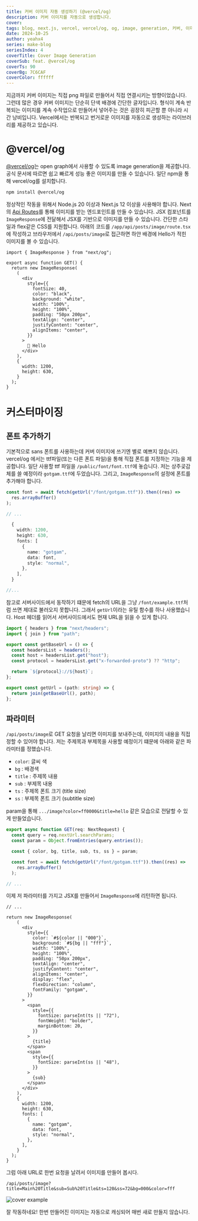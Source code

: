 ```yaml
---
title: 커버 이미지 자동 생성하기 (@vercel/og)
description: 커버 이미지를 자동으로 생성합니다.
cover:
tags: blog, next.js, vercel, vercel/og, og, image, generation, 커버, 이미지
date: 2024-10-25
author: yeahx4
series: make-blog
seriesIndex: 4
coverTitle: Cover Image Generation
coverSub: feat. @vercel/og
coverTs: 90
coverBg: 7C6CAF
coverColor: ffffff
---
```


지금까지 커버 이미지는 직접 png 파일로 만들어서 직접 연결시키는 방향이었습니다. 그런데 많은 경우
커버 이미지는 단순히 단색 배경에 간단한 글자입니다. 형식이 계속 반복되는 이미지를 계속 수작업으로
만들어서 넣어주는 것은 굉장히 피곤할 뿐 아니라 시간 낭비입니다. Vercel에서는 반복되고 번거로운
이미지를 자동으로 생성하는 라이브러리를 제공하고 있습니다.

# @vercel/og

[@vercel/og](https://vercel.com/docs/functions/og-image-generation)는 open
graph에서 사용할 수 있도록 image generation을 제공합니다. 공식 문서에 따르면 쉽고 빠르게
성능 좋은 이미지를 만들 수 있습니다. 일단 npm을 통해 vercel/og를 설치합니다.

```bash
npm install @vercel/og
```

정상적인 작동을 위해서 Node.js 20 이상과 Next.js 12 이상을 사용해야 합니다. Next의
[Api Routes](https://nextjs.org/docs/pages/building-your-application/routing/api-routes)를
통해 이미지를 받는 엔드포인트를 만들 수 있습니다. JSX 컴포넌트를 `ImageResponse`에 전달해서
JSX를 기반으로 이미지를 만들 수 있습니다. 간단한 스타일과 flex같은 CSS를 지원합니다.
아래의 코드를 `/app/api/posts/image/route.tsx`에 작성하고 브라우저에서 `/api/posts/image`로
접근하면 하얀 배경에 Hello가 적힌 이미지를 볼 수 있습니다.

```tsx
import { ImageResponse } from "next/og";

export async function GET() {
  return new ImageResponse(
    (
      <div
        style={{
          fontSize: 40,
          color: "black",
          background: "white",
          width: "100%",
          height: "100%",
          padding: "50px 200px",
          textAlign: "center",
          justifyContent: "center",
          alignItems: "center",
        }}
      >
        👋 Hello
      </div>
    ),
    {
      width: 1200,
      height: 630,
    }
  );
}
```

# 커스터마이징

## 폰트 추가하기

기본적으로 sans 폰트를 사용하는데 커버 이미지에 쓰기엔 별로 예쁘지 않습니다. vercel/og 에서는
ttf파일(또는 다른 폰트 파일)을 통해 직접 폰트를 지정하는 기능을 제공합니다. 일단 사용할 ttf 파일을
`/public/font/font.ttf`에 놓습니다. 저는 상주곶감체를 쓸 예정이라 `gotgam.ttf`에 두었습니다.
그리고, `ImageResponse`의 설정에 폰트를 추가해야 합니다.

```ts
const font = await fetch(getUrl("/font/gotgam.ttf")).then((res) =>
  res.arrayBuffer()
);

// ...

  {
    width: 1200,
    height: 630,
    fonts: [
      {
        name: "gotgam",
        data: font,
        style: "normal",
      },
    ],
  }

//...
```

참고로 서버사이드에서 동작하기 떄문에 fetch의 URL을 그냥 `/font/example.ttf`처럼 쓰면
제대로 불러오지 못합니다. 그래서 `getUrl`이라는 유틸 함수를 하나 사용했습니다. Host 헤더를
읽어서 서버사이드에서도 현재 URL을 읽을 수 있게 합니다.

```ts
import { headers } from "next/headers";
import { join } from "path";

export const getBaseUrl = () => {
  const headersList = headers();
  const host = headersList.get("host");
  const protocol = headersList.get("x-forwarded-proto") ?? "http";

  return `${protocol}://${host}`;
};

export const getUrl = (path: string) => {
  return join(getBaseUrl(), path);
};
```

## 파라미터

`/api/posts/image`로 GET 요청을 날리면 이미지를 보내주는데, 이미지의 내용을 직접 정할 수
있어야 합니다. 저는 주제목과 부제목을 사용할 예정이기 떄문에 아래와 같은 파라미터를 정했습니다.

- `color`: 글씨 색
- `bg` : 배경색
- `title` : 주제목 내용
- `sub` : 부제목 내용
- `ts` : 주제목 폰트 크기 (title size)
- `ss` : 부제목 폰트 크기 (subtitle size)

param을 통해 `.../image?color=ff0000&title=hello` 같은 모습으로 전달할 수 있게
만들었습니다.

```ts
export async function GET(req: NextRequest) {
  const query = req.nextUrl.searchParams;
  const param = Object.fromEntries(query.entries());

  const { color, bg, title, sub, ts, ss } = param;

  const font = await fetch(getUrl("/font/gotgam.ttf")).then((res) =>
    res.arrayBuffer()
  );

// ...
```

이제 저 파라미터를 가지고 JSX를 만들어서 `ImageResponse`에 리턴하면 됩니다.

```tsx
// ...

return new ImageResponse(
    (
      <div
        style={{
          color: `#${color || "000"}`,
          background: `#${bg || "fff"}`,
          width: "100%",
          height: "100%",
          padding: "50px 200px",
          textAlign: "center",
          justifyContent: "center",
          alignItems: "center",
          display: "flex",
          flexDirection: "column",
          fontFamily: "gotgam",
        }}
      >
        <span
          style={{
            fontSize: parseInt(ts || "72"),
            fontWeight: "bolder",
            marginBottom: 20,
          }}
        >
          {title}
        </span>
        <span
          style={{
            fontSize: parseInt(ss || "48"),
          }}
        >
          {sub}
        </span>
      </div>
    ),
    {
      width: 1200,
      height: 630,
      fonts: [
        {
          name: "gotgam",
          data: font,
          style: "normal",
        },
      ],
    }
  );
}
```

그럼 아래 URL로 한번 요청을 날려서 이미지를 만들어 봅시다.

```url
/api/posts/image?title=Main%20Title&sub=Sub%20Title&ts=120&ss=72&bg=000&color=fff
```

![cover example](/api/posts/image?title=Main%20Title&sub=Sub%20Title&ts=120&ss=72&bg=000&color=fff)

잘 작동하네요! 한번 만들어진 이미지는 자동으로 캐싱되어 매번 새로 만들지 않습니다.
